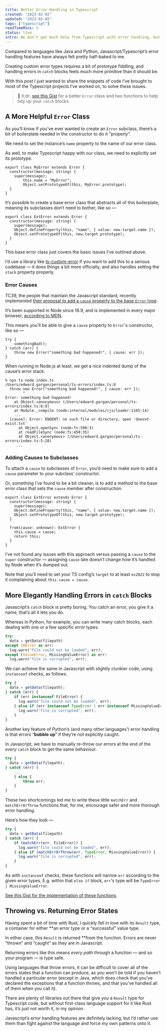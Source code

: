 ```yaml
---
title: Better Error Handling in Typescript
created: "2023-02-02"
updated: "2023-02-02"
tags: ["typescript"]
readTimeMins: 5
status: live
intro: We don’t get much help from Typescript with error handling, but there are ways we can build on its features to make things easier for ourselves.
---
```


Compared to languages like Java and Python, Javascript/Typescript’s error handling features have always felt pretty half-baked to me.

Creating custom error types requires a bit of prototype fiddling, and handling errors in `catch` blocks feels much more primitive than it should be.

With this post I just wanted to share the snippets of code I’ve brought to most of the Typescript projects I’ve worked on, to solve these issues.

> 🏃
> tl;dr: [see this Gist](https://gist.github.com/egargan-ft/0b54d27dd262740a8533d2d266db1116) for a better `Error` class and two functions to help tidy up your `catch` blocks

## A More Helpful `Error` Class

As you’ll know if you’ve ever wanted to create an `Error` subclass, there’s a bit of boilerplate needed in the constructor to do it “properly”.

We need to set the instance’s `name` property to the name of our error class.

As well, to make Typescript happy with our class, we need to explicitly set its prototype.

```tsx
export class MyError extends Error {
  constructor(message: string) {
    super(message);
		this.name = "MyError";
		Object.setPrototypeOf(this, MyError.prototype);
  }
}
```

It’s possible to create a base error class that abstracts all of this boilerplate, meaning its subclasses don’t need to bother, like so —

```tsx
export class ExtError extends Error {
  constructor(message: string) {
    super(message);
    Object.defineProperty(this, "name", { value: new.target.name });
    Object.setPrototypeOf(this, new.target.prototype);
  }
}
```

This base error class just covers the basic issues I’ve outlined above.

I’d use a library like [ts-custom-error](https://www.npmjs.com/package/ts-custom-error) if you want to add this to a serious codebase — it does things a bit more officially, and also handles setting the `stack` property properly.

### Error Causes

TC39, the people that maintain the Javascript standard, recently implemented [their proposal to add a `cause` property to the base `Error` type](https://github.com/tc39/proposal-error-cause).

It’s been supported in Node since 16.9, and is implemented in every major browser, [according to MDN](https://developer.mozilla.org/en-US/docs/Web/JavaScript/Reference/Global_Objects/Error/cause#browser_compatibility).

This means you’ll be able to give a `cause` property to `Error`'s constructor, like so —

```tsx
try {
	somethingBad();
} catch (err) {
	throw new Error("something bad happened!", { cause: err });
}
```

When running in Node.js at least, we get a nice indented dump of the cause’s error stack.

```
% npx ts-node index.ts
/Users/edward.gargan/personal/ts-errors/index.ts:8
  throw new Error("something bad happened!", { cause: err });
        ^
Error: something bad happened!
    at Object.<anonymous> (/Users/edward.gargan/personal/ts-errors/index.ts:8:9)
    at Module._compile (node:internal/modules/cjs/loader:1165:14)
    ...
  [cause]: Error: ENOENT: no such file or directory, open 'doesnt-exist.txt'
      at Object.openSync (node:fs:590:3)
      at readFileSync (node:fs:458:35)
      at Object.<anonymous> (/Users/edward.gargan/personal/ts-errors/index.ts:5:28)
     ...
```

### Adding Causes to Subclasses

To attach a `cause` to subclasses of `Error`, you’d need to make sure to add a `cause` parameter to your subclass’ constructor.

Or, something I’ve found to be a bit cleaner, is to add a method to the base error class that sets the `cause` member after construction.

```tsx
export class ExtError extends Error {
  constructor(message: string) {
    super(message);
    Object.defineProperty(this, "name", { value: new.target.name });
    Object.setPrototypeOf(this, new.target.prototype);
  }

  from(cause: unknown): ExtError {
    this.cause = cause;
    return this;
  }
}
```

I’ve not found any issues with this approach versus passing a `cause` to the `super` constructor — assigning `cause` late doesn’t change how it’s handled by Node when it’s dumped out.

Note that you’ll need to set your TS config’s `target` to at least `es2022` to stop it complaining about `this.cause = cause`.

## More Elegantly Handling Errors in `catch` Blocks

Javascript’s `catch` block is pretty boring. You catch an error, you give it a name, that’s all it lets you do.

Whereas in Python, for example, you can write many catch blocks, each dealing with one or a few specific error types.

```python
try:
  data = getData(filepath)
except IOError as err:
  log.warn("file could not be loaded", err);
except (ValueError, MissingValueError) as err:
  log.warn("file is corrupted", err);
```

We can achieve the same in Javascript with slightly clunkier code, using `instanceof` checks, as follows.

```jsx
try {
  data = getData(filepath);
} catch (err) {
	if (err instanceof FileError) {
	  log.warn("file could not be loaded", err);
	} else if (err instanceof TypeError | err instanceof MissingValueError) {
	  log.warn("file is corrupted", err);
	}
}
```

Another key feature of Python’s (and many other languages’) error handling is that errors “**bubble up**” if they’re not explicitly caught.

In Javascript, we have to manually re-throw our errors at the end of the *every* `catch` block to get the same behaviour.

```jsx
try {
  data = getData(filepath);
} catch (err) {
	...
	} else {
		throw err;
	}
}
```

These two shortcomings led me to write these little `matchErr` and `matchErrOrThrow` functions that, for me, encourage safer and more thorough error handling.

Here’s how they look —

```jsx
try {
  data = getData(filepath)
} catch (err) {
	if (matchErr(err, FileError)) {
	  log.warn("file could not be loaded", err);
	} else if (matchErrOrThrow(err, TypeError, MissingValueError)) {
	  log.warn("file is corrupted", err);
	}
}
```

As with `instanceof` checks, these functions will narrow `err` according to the given error types. E.g. within that `else if` block, `err`'s type will be `TypeError | MissingValueError`.

[See this Gist for the implementation of these functions](https://gist.github.com/egargan-ft/0b54d27dd262740a8533d2d266db1116).

## Throwing vs. Returning Error States

Having spent a bit of time with Rust, I quickly fell in love with its `Result` type, a container for either **an error type or a “successful” value type.

In either case, this `Result` is returned **from the function. Errors are never “thrown” and “caught” as they are in Javascript.

Returning errors like this means *every path* through a function — and so your program — is type safe.

Using languages that throw errors, it can be difficult to cover all of the errors states that a function can produce, as you won’t be told if you haven’t handled a particular error (except in Java, which does check that you’ve declared the exceptions that a function throws, and that you’ve handled all of them when you call it).

There are plenty of libraries out there that give you a `Result` type for Typescript code, but without first-class language support for it like Rust has, it’s just not worth it, in my opinion.

Javascript’s error handling features are definitely lacking, but I’d rather use them than fight against the language and force my own patterns onto it.
